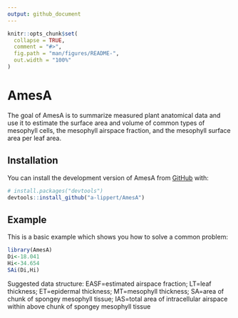 ```yaml
---
output: github_document
---
```


<!-- README.md is generated from README.Rmd. Please edit that file -->

```r
knitr::opts_chunk$set(
  collapse = TRUE,
  comment = "#>",
  fig.path = "man/figures/README-",
  out.width = "100%"
)
```

# AmesA

<!-- badges: start -->
<!-- badges: end -->

The goal of AmesA is to summarize measured plant anatomical data and use it to estimate the surface area and volume of common types of mesophyll cells, the mesophyll airspace fraction, and the mesophyll surface area per leaf area. 

## Installation

You can install the development version of AmesA from [GitHub](https://github.com/) with:

``` r
# install.packages("devtools")
devtools::install_github("a-lippert/AmesA")
```

## Example

This is a basic example which shows you how to solve a common problem:

```r
library(AmesA)
Di<-18.041
Hi<-34.654
SAi(Di,Hi)
```

Suggested data structure: EASF=estimated airspace fraction; LT=leaf thickness; ET=epidermal thickness; MT=mesophyll thickness; SA=area of chunk of spongey mesophyll tissue; IAS=total area of intracellular airspace within above chunk of spongey mesophyll tissue


